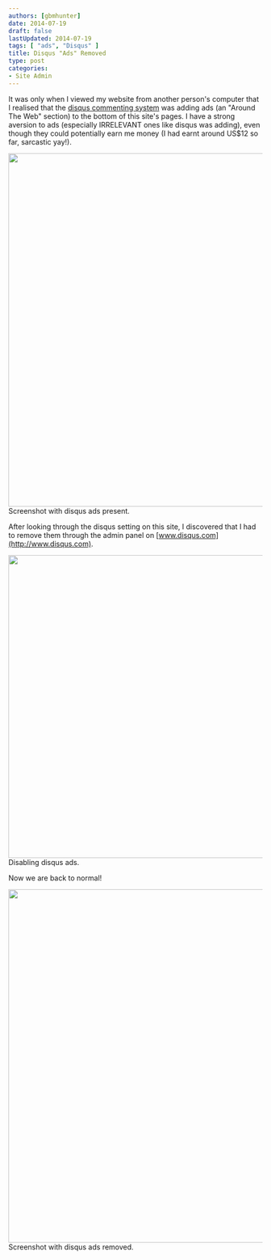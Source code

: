 ```yaml
---
authors: [gbmhunter]
date: 2014-07-19
draft: false
lastUpdated: 2014-07-19
tags: [ "ads", "Disqus" ]
title: Disqus "Ads" Removed
type: post
categories:
- Site Admin
---
```



It was only when I viewed my website from another person's computer that I realised that the [disqus commenting system](http://www.disqus.com/) was adding ads (an "Around The Web" section) to the bottom of this site's pages. I have a strong aversion to ads (especially IRRELEVANT ones like disqus was adding), even though they could potentially earn me money (I had earnt around US$12 so far, sarcastic yay!).


<Image src={screenshot_with_disqus_ads_present} width="700px">Screenshot with disqus ads present.</Image>

After looking through the disqus setting on this site, I discovered that I had to remove them through the admin panel on [www.disqus.com](http://www.disqus.com).


<Image src={disabling_disqus_ads_promoted_discovery_annotated} width="600px">Disabling disqus ads.</Image>

Now we are back to normal!


<Image src={screenshot_with_disqus_ads_removed} width="700px">Screenshot with disqus ads removed.</Image>
